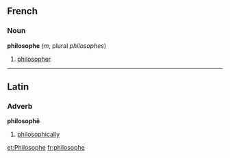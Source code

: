 ==French==
===Noun===
'''philosophe'''  (''m'', plural ''philosophes'')
#[[philosopher]]
----
==Latin==
===Adverb===
'''philosophē'''

#[[philosophical]]ly

[[et:Philosophe]]
[[fr:philosophe]]